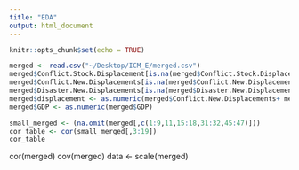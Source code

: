 ```yaml
---
title: "EDA"
output: html_document
---
```


```r
knitr::opts_chunk$set(echo = TRUE)
```

```r
merged <- read.csv("~/Desktop/ICM_E/merged.csv")
merged$Conflict.Stock.Displacement[is.na(merged$Conflict.Stock.Displacement)] <- 0
merged$Conflict.New.Displacements[is.na(merged$Conflict.New.Displacements)] <- 0
merged$Disaster.New.Displacements[is.na(merged$Disaster.New.Displacements)] <- 0
merged$displacement <- as.numeric(merged$Conflict.New.Displacements+ merged$Conflict.Stock.Displacement+merged$Disaster.New.Displacements)
merged$GDP <- as.numeric(merged$GDP)

small_merged <- (na.omit(merged[,c(1:9,11,15:18,31:32,45:47)]))
cor_table <- cor(small_merged[,3:19])
cor_table
```

cor(merged)
cov(merged)
data <- scale(merged)
